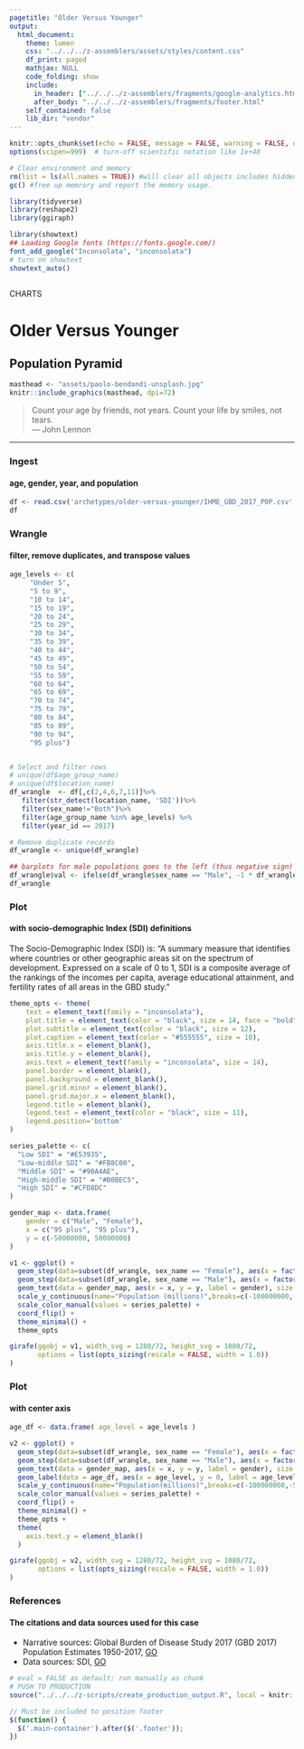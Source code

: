 ```yaml
---
pagetitle: "Older Versus Younger"
output:
  html_document:
    theme: lumen
    css: "../../../z-assemblers/assets/styles/content.css"
    df_print: paged
    mathjax: NULL
    code_folding: show
    include:
      in_header: ["../../../z-assemblers/fragments/google-analytics.html", "../../../z-assemblers/fragments/header.html"]
      after_body: "../../../z-assemblers/fragments/footer.html"
    self_contained: false
    lib_dir: "vendor"
---
```


```r

knitr::opts_chunk$set(echo = FALSE, message = FALSE, warning = FALSE, dev = "svg" )
options(scipen=999)  # turn-off scientific notation like 1e+48

# Clear environment and memory
rm(list = ls(all.names = TRUE)) #will clear all objects includes hidden objects.
gc() #free up memrory and report the memory usage.

library(tidyverse)
library(reshape2)
library(ggiraph)

library(showtext)
## Loading Google fonts (https://fonts.google.com/)
font_add_google("Inconsolata", "inconsolata")
# turn on showtext
showtext_auto()
 
```

<div class="activity">
CHARTS  
</div>

# Older Versus Younger
## Population Pyramid

```r

masthead <- "assets/paolo-bendandi-unsplash.jpg"
knitr::include_graphics(masthead, dpi=72)

```

> Count your age by friends, not years. Count your life by smiles, not tears.\
--- John Lennon\

***

### Ingest
#### age, gender, year, and population

```r

df <- read.csv('archetypes/older-versus-younger/IHME_GBD_2017_POP.csv', header = TRUE, stringsAsFactors = FALSE, encoding = "UTF-8")
df

```


### Wrangle
#### filter, remove duplicates, and transpose values

```r

age_levels <- c(
     "Under 5",
     "5 to 9",
     "10 to 14",
     "15 to 19",
     "20 to 24",
     "25 to 29",
     "30 to 34",
     "35 to 39",
     "40 to 44",
     "45 to 49",
     "50 to 54",
     "55 to 59",
     "60 to 64",
     "65 to 69",
     "70 to 74",
     "75 to 79",
     "80 to 84",
     "85 to 89",
     "90 to 94",
     "95 plus")


# Select and filter rows
# unique(df$age_group_name)
# unique(df$location_name)
df_wrangle  <- df[,c(2,4,6,7,11)]%>% 
   filter(str_detect(location_name, 'SDI'))%>%
   filter(sex_name!="Both")%>%
   filter(age_group_name %in% age_levels) %>% 
   filter(year_id == 2017)

# Remove duplicate records
df_wrangle <- unique(df_wrangle)

## barplots for male populations goes to the left (thus negative sign)
df_wrangle$val <- ifelse(df_wrangle$sex_name == "Male", -1 * df_wrangle$val, df_wrangle$val)
df_wrangle

```

### Plot
#### with socio-demographic Index (SDI) definitions

The Socio-Demographic Index (SDI) is: "A summary measure that identifies where countries or other geographic areas sit on the spectrum of development. Expressed on a scale of 0 to 1, SDI is a composite average of the rankings of the incomes per capita, average educational attainment, and fertility rates of all areas in the GBD study."


```r

theme_opts <- theme(
    text = element_text(family = "inconsolata"), 
    plot.title = element_text(color = "black", size = 14, face = "bold"),
    plot.subtitle = element_text(color = "black", size = 12),
    plot.caption = element_text(color = "#555555", size = 10),
    axis.title.x = element_blank(),
    axis.title.y = element_blank(),
    axis.text = element_text(family = "inconsolata", size = 14),
    panel.border = element_blank(),
    panel.background = element_blank(),
    panel.grid.minor = element_blank(),
    panel.grid.major.x = element_blank(),
    legend.title = element_blank(),
    legend.text = element_text(color = "black", size = 11),
    legend.position='bottom'
)

series_palette <- c(
  "Low SDI" = "#E53935",
  "Low-middle SDI" = "#FB8C00",
  "Middle SDI" = "#90A4AE",
  "High-middle SDI" = "#B0BEC5",
  "High SDI" = "#CFD8DC"
)

gender_map <- data.frame(
    gender = c("Male", "Female"),
    x = c("95 plus", "95 plus"),
    y = c(-50000000, 50000000)
)

v1 <- ggplot() + 
  geom_step(data=subset(df_wrangle, sex_name == "Female"), aes(x = factor(age_group_name, levels = age_levels ), y = val, color = location_name, group = location_name), size = 2) +
  geom_step(data=subset(df_wrangle, sex_name == "Male"), aes(x = factor(age_group_name, levels = age_levels ), y = val, color = location_name, group = location_name), size = 2) +
  geom_text(data = gender_map, aes(x = x, y = y, label = gender), size = 6, color = "black", vjust = 0.0, nudge_x = 0.1, hjust = 0.5, family = "inconsolata") +
  scale_y_continuous(name="Population (millions)",breaks=c(-100000000,-50000000,0,50000000,100000000), labels = c("100m","50m","0","50m","100m")) +
  scale_color_manual(values = series_palette) +
  coord_flip() +
  theme_minimal() +
  theme_opts  

girafe(ggobj = v1, width_svg = 1280/72, height_svg = 1080/72,
       options = list(opts_sizing(rescale = FALSE, width = 1.0))
)

```


### Plot
#### with center axis


```r

age_df <- data.frame( age_level = age_levels )

v2 <- ggplot() + 
  geom_step(data=subset(df_wrangle, sex_name == "Female"), aes(x = factor(age_group_name, levels = age_levels ), y = val, color = location_name, group = location_name), size = 2) +
  geom_step(data=subset(df_wrangle, sex_name == "Male"), aes(x = factor(age_group_name, levels = age_levels ), y = val, color = location_name, group = location_name), size = 2) +
  geom_text(data = gender_map, aes(x = x, y = y, label = gender), size = 6, color = "black", vjust = 0.0, nudge_x = 0.1, hjust = 0.5, family = "inconsolata") +
  geom_label(data = age_df, aes(x = age_level, y = 0, label = age_level), size = 4, color = "black", vjust = 0.5, hjust = 0.5, family = "inconsolata") +
  scale_y_continuous(name="Population(millions)",breaks=c(-100000000,-50000000,0,50000000,100000000), labels = c("100m","50m","0","50m","100m")) +
  scale_color_manual(values = series_palette) +
  coord_flip() +
  theme_minimal() +
  theme_opts +
  theme(
    axis.text.y = element_blank()
  )

girafe(ggobj = v2, width_svg = 1280/72, height_svg = 1080/72,
       options = list(opts_sizing(rescale = FALSE, width = 1.0))
)

```



### References
#### The citations and data sources used for this case

* Narrative sources: Global Burden of Disease Study 2017 (GBD 2017) Population Estimates 1950-2017, [GO](http://ghdx.healthdata.org/record/ihme-data/gbd-2017-population-estimates-1950-2017)
* Data sources: SDI, [GO](http://www.healthdata.org/taxonomy/glossary/socio-demographic-index-sdi)


```r

# eval = FALSE as default; run manually as chunk
# PUSH TO PRODUCTION
source("../../../z-scripts/create_production_output.R", local = knitr::knit_global())

```


```js

// Must be included to position footer
$(function() {
  $('.main-container').after($('.footer'));
})

```

